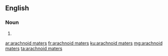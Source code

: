 ==English==

===Noun===
{{head|en}}

# {{plural of|arachnoid mater}}

[[ar:arachnoid maters]]
[[fr:arachnoid maters]]
[[ku:arachnoid maters]]
[[mg:arachnoid maters]]
[[ta:arachnoid maters]]
